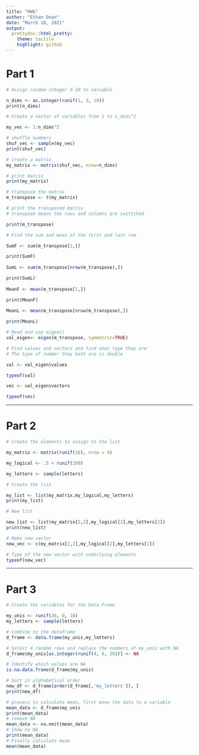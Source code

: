 ```yaml
---
title: "HW6"
author: "Ethan Dean"
date: "March 10, 2021"
output: 
  prettydoc::html_pretty:
    theme: tactile
    highlight: github
---
```


# Part 1

```r
# Assign random integer 3-10 to variable

n_dims <- as.integer(runif(1, 3, 10))
print(n_dims)

# Create a vector of variables from 1 to n_dims^2

my_vec <- 1:n_dims^2

# shuffle numbers
shuf_vec <- sample(my_vec)
print(shuf_vec)

# create a matrix
my_matrix <- matrix(shuf_vec, nrow=n_dims)

# print matrix
print(my_matrix)

# transpose the matrix
m_transpose <- t(my_matrix)

# print the transposed matrix
# transpose means the rows and columns are swittched

print(m_transpose)

# Find the sum and mean of the first and last rom

SumF <- sum(m_transpose[1,])

print(SumF)  
  
SumL <- sum(m_transpose[nrow(m_transpose),])

print(SumL)
  
MeanF <- mean(m_transpose[1,])

print(MeanF)
  
MeanL <- mean(m_transpose[nrow(m_transpose),])

print(MeanL)

# Read and use eigen()
val_eigen<- eigen(m_transpose, symmetric=TRUE)

# Find values and vectors and find what type they are
# The type of number they both are is double

val <- val_eigen$values

typeof(val)

vec <- val_eigen$vectors

typeof(vec)
```

___

# Part 2

```r
# Create the elements to assign to the list

my_matrix <- matrix(runif(16), nrow = 4)

my_logical <- .5 < runif(100)

my_letters <- sample(letters)

# Create the list

my_list <- list(my_matrix,my_logical,my_letters)
print(my_list)

# New list

new_list <- list(my_matrix[2,2],my_logical[2],my_letters[2])
print(new_list)

# Make new vector
new_vec <- c(my_matrix[2,2],my_logical[2],my_letters[2])

# Type of the new vector with underlying elements
typeof(new_vec)
```

___

# Part 3

```r
# Create the variables for the Data Frame

my_unis <- runif(26, 0, 10)
my_letters <- sample(letters)

# Combine to the dataframe
d_frame <- data.frame(my_unis,my_letters)

# Select 4 random rows and replace the numbers of my_unis with NA
d_frame$my_unis[as.integer(runif(4, 0, 26))] <- NA

# Identify which values are NA
is.na.data.frame(d_frame$my_unis)

# Sort in alphabetical order
new_df <- d_frame[order(d_frame[,'my_letters']), ]
print(new_df)

# process to calculate mean, first move the data to a variable
mean_data <- d_frame$my_unis
print(mean_data)
# remove NA
mean_data <- na.omit(mean_data)
# Show no NA
print(mean_data)
# Finally calculate mean
mean(mean_data)
```
